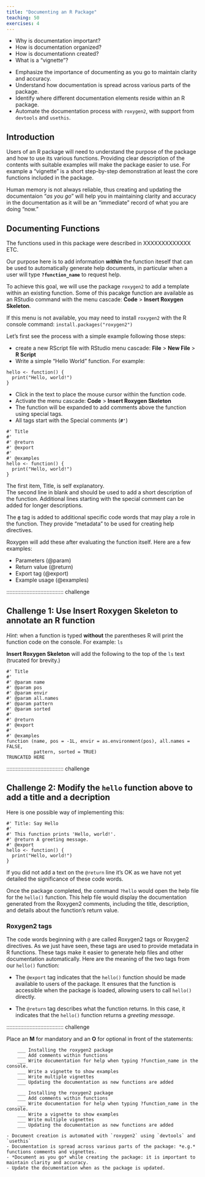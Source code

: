 ```yaml
---
title: "Documenting an R Package"
teaching: 50
exercises: 4
---
```


:::::::::::::::::::::::::::::::::::::: questions 

- Why is documentation important?
- How is documentation organized?
- How is documentationn created?
- What is a "vignette"?

::::::::::::::::::::::::::::::::::::::::::::::::

::::::::::::::::::::::::::::::::::::: objectives

- Emphasize the importance of documenting as you go to maintain clarity and accuracy.
- Understand how documentation is spread across various parts of the package.
- Identify where different documentation elements reside within an R package.
- Automate the documentation process with `roxygen2`, with support from `devtools` and `usethis`. 

::::::::::::::::::::::::::::::::::::::::::::::::

## Introduction

Users of an R package will need to understand the purpose of the package and how to use its various functions.
Providing clear description of the contents with suitable examples will make the package easier to use.
For example a "vignette" is a short step-by-step demonstration at least the core functions included in the package.

Human memory is not always reliable, thus creating and updating the documentaion "*as you go*" will help you in maintaining clarity and accuracy in the documentation as it will be an "immediate" record of what you are doing "now." 

## Documenting Functions

The functions used in this package were described in XXXXXXXXXXXXX ETC.

Our purpose here is to add information ***within*** the function iteself that can be used to automatically generate help documents, in particular when a user will type **`?function_name`** to request help.

To achieve this goal, we will use the package `roxygen2` to add a template within an existing function. Some of this pacakge function are available as an RStudio command with the menu cascade: **Code** > **Insert Roxygen Skeleton**.

If this menu is not available, you may need to install  `roxygen2` with the R console command: `install.packages("roxygen2")`

Let's first see the process with a simple example following those steps:

- create a new RScript file with RStudio menu cascade: **File** > **New File** > **R Script**
- Write a simple "Hello World" function. For example:

```
hello <- function() {
  print("Hello, world!")
}
```

- Click in the text to place the mouse cursor within the function code.
- Activate the menu cascade: **Code** > **Insert Roxygen Skeleton**
- The function will be expanded to add comments above the function using special tags. 
- All tags start with the  Special comments (**`#'`**)

```
#' Title
#'
#' @return
#' @export
#'
#' @examples
hello <- function() {
  print("Hello, world!")
}
```

The first item, Title, is self explanatory.  
The second line in blank and should be used to add a short description of the function.
Additional lines starting with the special comment can be added for longer descriptions.

The **`@`** tag is added to additional specific code words that may play a role in the function.
They provide "metadata" to be used for creating help directives.

Roxygen will add these after evaluating the function itself. Here are a few examples:

- Parameters (@param)
- Return value (@return)
- Export tag (@export)
- Example usage (@examples)


::::::::::::::::::::::::::::::::::::: challenge 

## Challenge 1: Use  **Insert Roxygen Skeleton** to annotate an R function

*Hint*: when a function is typed **without** the parentheses R will print the function code on the console.
For example: `ls` 

:::::::::::::::::::::::: solution 

**Insert Roxygen Skeleton** will add the following to the top of the `ls` text (trucated for brevity.)

```
#' Title
#'
#' @param name 
#' @param pos 
#' @param envir 
#' @param all.names 
#' @param pattern 
#' @param sorted 
#'
#' @return
#' @export
#'
#' @examples
function (name, pos = -1L, envir = as.environment(pos), all.names = FALSE, 
          pattern, sorted = TRUE) 
TRUNCATED HERE
```
:::::::::::::::::::::::::::::::::


::::::::::::::::::::::::::::::::::::: challenge 

## Challenge 2: Modify the `hello` function above to add a title and a decription

:::::::::::::::::::::::: solution 

Here is one possible way of implementing this:

```
#' Title: Say Hello
#'
#' This function prints 'Hello, world!'.
#' @return A greeting message.
#' @export
hello <- function() {
  print("Hello, world!")
}
```

If you did not add a text on the `@return` line it's OK as we have not yet detailed the significance of these code words.

Once the package completed, the command `?hello` would open the help file for the `hello()` function. 
This help file would display the documentation generated from the Roxygen2 comments, including the title, description, and details about the function’s return value.

:::::::::::::::::::::::::::::::::

### Roxygen2 tags 

The code words beginning with `@` are called Roxygen2 tags or Roxygen2 directives. 
As we just have seen, these tags are used to provide metadata in R functions.
These tags make it easier to generate help files and other documentation automatically.
Here are the meaning of the two tags from our `hello()` function:

- The `@export` tag indicates that the `hello()` function should be made available to users of the package. 
It ensures that the function is accessible when the package is loaded, allowing users to call `hello()` directly.

- The `@return` tag describes what the function returns. In this case, it indicates that the `hello()` function returns a *greeting message*.

::::::::::::::::::::::::::::::::::::: challenge 

Place an **M** for mandatory and an **O** for optional in front of the statements:

```output
    ___ Installing the roxygen2 package
    ___ Add comments within functions 
    ___ Write documentation for help when typing ?function_name in the console.
    ___ Write a vignette to show examples
    ___ Write multiple vignettes
    ___ Updating the documentation as new functions are added  
```

:::::::::::::::::::::::: solution 

```output
    ___ Installing the roxygen2 package
    ___ Add comments within functions 
    ___ Write documentation for help when typing ?function_name in the console.
    ___ Write a vignette to show examples
    ___ Write multiple vignettes
    ___ Updating the documentation as new functions are added  
```

:::::::::::::::::::::::::::::::::

::::::::::::::::::::::::::::::::::::: keypoints  

    - Document creation is automated with `roxygen2` using `devtools` and `usethis`
    - Documentation is spread across various parts of the package: *e.g.* functions comments and vignettes.
    - *Document as you go* while creating the package: it is important to maintain clarity and accuracy.
    - Update the documentation when as the package is updated.

::::::::::::::::::::::::::::::::::::::::::::::::


